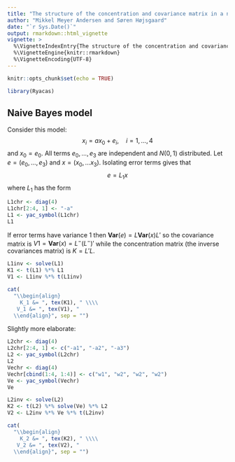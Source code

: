 ```yaml
---
title: "The structure of the concentration and covariance matrix in a naive Bayes model"
author: "Mikkel Meyer Andersen and Søren Højsgaard"
date: "`r Sys.Date()`"
output: rmarkdown::html_vignette
vignette: >
  %\VignetteIndexEntry{The structure of the concentration and covariance matrix in a naive Bayes model}
  %\VignetteEngine{knitr::rmarkdown}
  %\VignetteEncoding{UTF-8}
---
```


```r
knitr::opts_chunk$set(echo = TRUE)
```

```r
library(Ryacas)
```

## Naive Bayes model

Consider this model: 
$$
x_i = a x_0 + e_i, \quad i=1, \dots, 4
$$ 
and $x_0=e_0$. All terms $e_0, \dots, e_3$ are independent and $N(0,1)$ distributed. 
Let $e=(e_0, \dots, e_3)$ and $x=(x_0, \dots x_3)$.
Isolating error terms gives that
$$
 e = L_1 x
$$
where $L_1$ has the form
```r
L1chr <- diag(4)
L1chr[2:4, 1] <- "-a"
L1 <- yac_symbol(L1chr)
L1
```

If error terms have variance $1$ then $\mathbf{Var}(e)=L \mathbf{Var}(x) L'$ so the covariance matrix is $V1=\mathbf{Var}(x) = L^- (L^-)'$ while the concentration matrix (the inverse covariances matrix) is $K=L' L$.

```r
L1inv <- solve(L1)
K1 <- t(L1) %*% L1
V1 <- L1inv %*% t(L1inv)
```

```r
cat(
  "\\begin{align} 
    K_1 &= ", tex(K1), " \\\\ 
   V_1 &= ", tex(V1), " 
  \\end{align}", sep = "")
```

Slightly more elaborate:

```r
L2chr <- diag(4)
L2chr[2:4, 1] <- c("-a1", "-a2", "-a3")
L2 <- yac_symbol(L2chr)
L2
Vechr <- diag(4)
Vechr[cbind(1:4, 1:4)] <- c("w1", "w2", "w2", "w2")
Ve <- yac_symbol(Vechr)
Ve
```

```r
L2inv <- solve(L2)
K2 <- t(L2) %*% solve(Ve) %*% L2
V2 <- L2inv %*% Ve %*% t(L2inv)
```

```r
cat(
  "\\begin{align} 
    K_2 &= ", tex(K2), " \\\\ 
   V_2 &= ", tex(V2), " 
  \\end{align}", sep = "")
```



